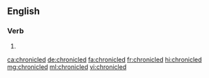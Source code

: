 ==English==

===Verb===
{{head|en|verb form}}

# {{en-past of|chronicle}}

[[ca:chronicled]]
[[de:chronicled]]
[[fa:chronicled]]
[[fr:chronicled]]
[[hi:chronicled]]
[[mg:chronicled]]
[[ml:chronicled]]
[[vi:chronicled]]